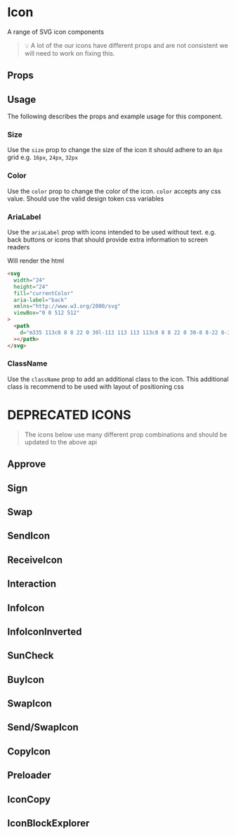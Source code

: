 


# Icon

A range of SVG icon components

> 💡 A lot of the our icons have different props and are not consistent we will need to work on fixing this.

## Props

<ArgsTable of={IconCaretLeft} />

## Usage

The following describes the props and example usage for this component.

### Size

Use the `size` prop to change the size of the icon it should adhere to an `8px` grid e.g. `16px`, `24px`, `32px`

<Canvas>
  <Story id="ui-components-ui-icon-icon-stories-js--size" />
</Canvas>

### Color

Use the `color` prop to change the color of the icon. `color` accepts any css value. Should use the valid design token css variables

<Canvas>
  <Story id="ui-components-ui-icon-icon-stories-js--color" />
</Canvas>

### AriaLabel

Use the `ariaLabel` prop with icons intended to be used without text. e.g. back buttons or icons that should provide extra information to screen readers

<Canvas>
  <Story id="ui-components-ui-icon-icon-stories-js--aria-label" />
</Canvas>

Will render the html

```html
<svg
  width="24"
  height="24"
  fill="currentColor"
  aria-label="back"
  xmlns="http://www.w3.org/2000/svg"
  viewBox="0 0 512 512"
>
  <path
    d="m335 113c8 8 8 22 0 30l-113 113 113 113c8 8 8 22 0 30-8 8-22 8-30 0l-128-128c-8-8-8-22 0-30l128-128c8-8 22-8 30 0z"
  ></path>
</svg>
```

### ClassName

Use the `className` prop to add an additional class to the icon. This additional class is recommend to be used with layout of positioning css

# DEPRECATED ICONS

> The icons below use many different prop combinations and should be updated to the above api

## Approve

<Canvas>
  <Story id="ui-components-ui-icon-icon-stories-js--approve-story" />
</Canvas>

<ArgsTable of={Approve} />

## Sign

<Canvas>
  <Story id="ui-components-ui-icon-icon-stories-js--sign-story" />
</Canvas>

<ArgsTable of={Sign} />

## Swap

<Canvas>
  <Story id="ui-components-ui-icon-icon-stories-js--swap-story" />
</Canvas>

<ArgsTable of={Swap} />

## SendIcon

<Canvas>
  <Story id="ui-components-ui-icon-icon-stories-js--send-icon-story" />
</Canvas>

<ArgsTable of={SendIcon} />

## ReceiveIcon

<Canvas>
  <Story id="ui-components-ui-icon-icon-stories-js--receive-icon-story" />
</Canvas>

<ArgsTable of={ReceiveIcon} />

## Interaction

<Canvas>
  <Story id="ui-components-ui-icon-icon-stories-js--interaction-story" />
</Canvas>

<ArgsTable of={Interaction} />

## InfoIcon

<Canvas>
  <Story id="ui-components-ui-icon-icon-stories-js--info-icon-story" />
</Canvas>

<ArgsTable of={InfoIcon} />

## InfoIconInverted

<Canvas>
  <Story id="ui-components-ui-icon-icon-stories-js--info-icon-inverted-story" />
</Canvas>

<ArgsTable of={InfoIconInverted} />

## SunCheck

<Canvas>
  <Story id="ui-components-ui-icon-icon-stories-js--sun-check-story" />
</Canvas>

<ArgsTable of={SunCheck} />

## BuyIcon

<Canvas>
  <Story id="ui-components-ui-icon-icon-stories-js--buy-icon-story" />
</Canvas>

<ArgsTable of={BuyIcon} />

## SwapIcon

<Canvas>
  <Story id="ui-components-ui-icon-icon-stories-js--swap-icon-story" />
</Canvas>

<ArgsTable of={SwapIcon} />

## Send/SwapIcon

<Canvas>
  <Story id="ui-components-ui-icon-icon-stories-js--send-swap-icon-story" />
</Canvas>

<ArgsTable of={SwapIconComponent} />

## CopyIcon

<Canvas>
  <Story id="ui-components-ui-icon-icon-stories-js--copy-icon-story" />
</Canvas>

<ArgsTable of={CopyIcon} />

## Preloader

<Canvas>
  <Story id="ui-components-ui-icon-icon-stories-js--preloader-story" />
</Canvas>

<ArgsTable of={Preloader} />

## IconCopy

<Canvas>
  <Story id="ui-components-ui-icon-icon-stories-js--icon-copy-story" />
</Canvas>

<ArgsTable of={IconCopy} />

## IconBlockExplorer

<Canvas>
  <Story id="ui-components-ui-icon-icon-stories-js--icon-block-explorer-story" />
</Canvas>

<ArgsTable of={IconBlockExplorer} />
